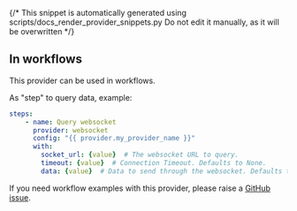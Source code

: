 {/* This snippet is automatically generated using scripts/docs_render_provider_snippets.py 
Do not edit it manually, as it will be overwritten */}


## In workflows

This provider can be used in workflows.


As "step" to query data, example:
```yaml
steps:
    - name: Query websocket
      provider: websocket
      config: "{{ provider.my_provider_name }}"
      with:
        socket_url: {value}  # The websocket URL to query.
        timeout: {value}  # Connection Timeout. Defaults to None.
        data: {value}  # Data to send through the websocket. Defaults to None.
```




If you need workflow examples with this provider, please raise a [GitHub issue](https://github.com/keephq/keep/issues).
